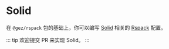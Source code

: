 # Solid

在 `@gez/rspack` 包的基础上，你可以编写 [Solid](https://www.solidjs.com/) 相关的 [Rspack](https://rspack.dev/guide/tech/solid) 配置。

::: tip
欢迎提交 PR 来实现 Solid。
:::